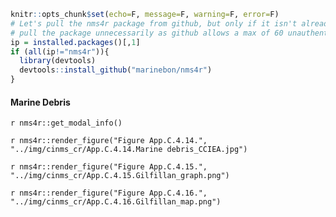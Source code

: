 ```r
knitr::opts_chunk$set(echo=F, message=F, warning=F, error=F)
# Let's pull the nms4r package from github, but only if it isn't already installed. We don't want to
# pull the package unnecessarily as github allows a max of 60 unauthenticated requests per hour.
ip = installed.packages()[,1]
if (all(ip!="nms4r")){
  library(devtools)
  devtools::install_github("marinebon/nms4r")
}
```

#### Marine Debris

`r nms4r::get_modal_info()`

`r nms4r::render_figure("Figure App.C.4.14.", "../img/cinms_cr/App.C.4.14.Marine debris_CCIEA.jpg")`

`r nms4r::render_figure("Figure App.C.4.15.", "../img/cinms_cr/App.C.4.15.Gilfillan_graph.png")`

`r nms4r::render_figure("Figure App.C.4.16.", "../img/cinms_cr/App.C.4.16.Gilfillan_map.png")`

